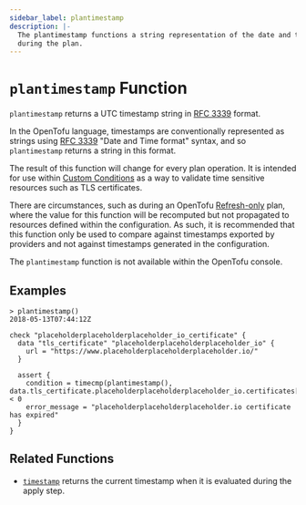 ```yaml
---
sidebar_label: plantimestamp
description: |-
  The plantimestamp functions a string representation of the date and time
  during the plan.
---
```


# `plantimestamp` Function

`plantimestamp` returns a UTC timestamp string in [RFC 3339](https://tools.ietf.org/html/rfc3339) format.

In the OpenTofu language, timestamps are conventionally represented as
strings using [RFC 3339](https://tools.ietf.org/html/rfc3339)
"Date and Time format" syntax, and so `plantimestamp` returns a string
in this format.

The result of this function will change for every plan operation. It is intended
for use within [Custom Conditions](/docs/language/expressions/custom-conditions)
as a way to validate time sensitive resources such as TLS certificates.

There are circumstances, such as during an OpenTofu [Refresh-only](/docs/cli/commands/plan#planning-modes) plan, where
the value for this function will be recomputed but not propagated to resources
defined within the configuration. As such, it is recommended that this function
only be used to compare against timestamps exported by providers and not against
timestamps generated in the configuration.

The `plantimestamp` function is not available within the OpenTofu console.

## Examples

```
> plantimestamp()
2018-05-13T07:44:12Z
```

```hcl
check "placeholderplaceholderplaceholder_io_certificate" {
  data "tls_certificate" "placeholderplaceholderplaceholder_io" {
    url = "https://www.placeholderplaceholderplaceholder.io/"
  }

  assert {
    condition = timecmp(plantimestamp(), data.tls_certificate.placeholderplaceholderplaceholder_io.certificates[0].not_after) < 0
    error_message = "placeholderplaceholderplaceholder.io certificate has expired"
  }
}
```

## Related Functions

* [`timestamp`](/docs/language/functions/timestamp) returns the current timestamp when it is evaluated
during the apply step.
